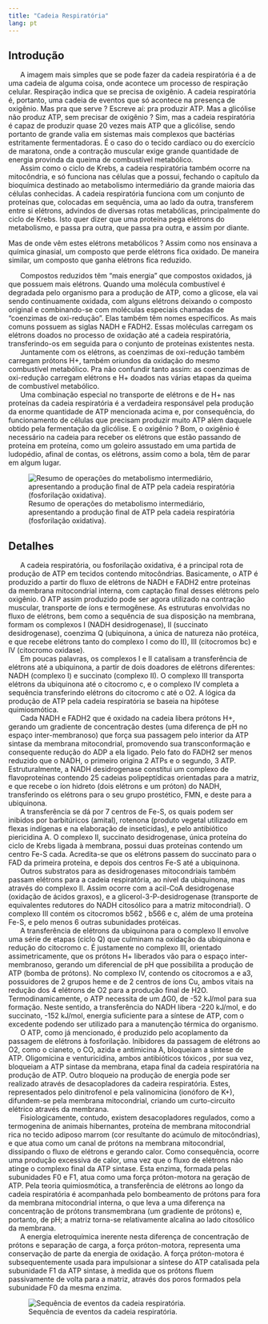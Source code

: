 ```yaml
---
title: "Cadeia Respiratória"
lang: pt
---
```



```{=html}
<script async src="https://www.googletagmanager.com/gtag/js?id=G-S1L73VGCG5"></script>
```
```{=html}
<script>
  window.dataLayer = window.dataLayer || [];
  function gtag(){dataLayer.push(arguments);}
  gtag('js', new Date());

  gtag('config', 'G-S1L73VGCG5');
</script>
```



## Introdução

|       A imagem mais simples que se pode fazer da cadeia respiratória é a de uma cadeia de alguma coisa, onde acontece um processo de respiração celular. Respiração indica que se precisa de oxigênio. A cadeia respiratória é, portanto, uma cadeia de eventos que só acontece na presença de oxigênio. Mas pra que serve ? Escreve aí: pra produzir ATP. Mas a glicólise não produz ATP, sem precisar de oxigênio ? Sim, mas a cadeia respiratória é capaz de produzir quase 20 vezes mais ATP que a glicólise, sendo portanto de grande valia em sistemas mais complexos que bactérias estritamente fermentadoras. É o caso do o tecido cardíaco ou do exercício de maratona, onde a contração muscular exige grande quantidade de energia provinda da queima de combustível metabólico. 


|       Assim como o ciclo de Krebs, a cadeia respiratória também ocorre na mitocôndria, e só funciona nas células que a possui, fechando o capítulo da bioquímica destinado ao metabolismo intermediário da grande maioria das células conhecidas. A cadeia respiratória funciona com um conjunto de proteínas que, colocadas em sequência, uma ao lado da outra, transferem entre si elétrons, advindos de diversas rotas metabólicas, principalmente do ciclo de Krebs. Isto quer dizer que uma proteína pega elétrons do metabolismo, e passa pra outra, que passa pra outra, e assim por diante. 
Mas de onde vêm estes elétrons metabólicos ? Assim como nos ensinava a química ginasial, um composto que perde elétrons fica oxidado. De maneira similar, um composto que ganha elétrons fica reduzido. 

|       Compostos reduzidos têm “mais energia” que compostos oxidados, já que possuem mais elétrons. Quando uma molécula combustível é degradada pelo organismo para a produção de ATP, como a glicose, ela vai sendo continuamente oxidada, com alguns elétrons deixando o composto original e combinando-se com moléculas especiais chamadas de “coenzimas de oxi-redução”. Elas também têm nomes específicos. As mais comuns possuem as siglas NADH e FADH2. Essas moléculas carregam os elétrons doados no processo de oxidação até a cadeia respiratória, transferindo-os em seguida para o conjunto de proteínas existentes nesta. 

|       Juntamente com os elétrons, as coenzimas de oxi-redução também carregam prótons H+, também oriundos da oxidação do mesmo combustível metabólico. Pra não confundir tanto assim: as coenzimas de oxi-redução carregam elétrons e H+ doados nas várias etapas da queima de combustível metabólico. 


|       Uma combinação especial no transporte de elétrons e de H+  nas proteínas da cadeia respiratória é a verdadeira responsável pela produção da enorme quantidade de ATP mencionada acima e, por consequência, do funcionamento de células que precisam produzir muito ATP além daquele obtido pela fermentação da glicólise. E o oxigênio ?  Bom,  o oxigênio é necessário na cadeia para receber os elétrons que estão passando de proteína em proteína, como um goleiro assustado em uma partida de ludopédio, afinal de contas, os elétrons, assim como a bola, têm de parar em algum lugar.

![Resumo de operações do metabolismo intermediário, apresentando a produção final de ATP pela cadeia respiratória (fosforilação oxidativa).](intermed.png){#fig-intermed}

## Detalhes

|       A cadeia respiratória, ou fosforilação oxidativa, é a principal rota de produção de ATP em tecidos contendo mitocôndrias. Basicamente, o ATP é produzido a partir do fluxo de elétrons de NADH e FADH2 entre proteínas da membrana mitocondrial interna, com captação final desses elétrons pelo oxigênio. O ATP assim produzido pode ser agora utilizado na contração muscular, transporte de íons e  termogênese. As estruturas envolvidas no fluxo de elétrons, bem como a sequência de sua disposição na membrana, formam os complexos I (NADH desidrogenase), II (succinato desidrogenase), coenzima Q (ubiquinona, a única de natureza não protéica, e que recebe elétrons tanto do complexo I como do II), III (citocromos bc) e IV (citocromo oxidase). 


|       Em poucas palavras, os complexos I e II catalisam a transferência de  elétrons até a ubiquinona, a partir de dois doadores de elétrons diferentes: NADH (complexo I) e succinato (complexo II). O complexo III transporta elétrons da ubiquinona até o citocromo c, e o complexo IV completa a sequência transferindo elétrons do citocromo c até o O2. A lógica da produção de ATP pela cadeia respiratória se baseia na hipótese quimiosmótica. 


|       Cada NADH e FADH2 que é oxidado na cadeia libera prótons H+, gerando um gradiente de concentração destes (uma diferença de pH no espaço inter-membranoso) que força sua passagem pelo interior da ATP sintase da membrana mitocondrial, promovendo sua transconformação e consequente redução do ADP a ela ligado. Pelo fato do FADH2 ser menos reduzido que o NADH, o primeiro origina 2 ATPs e o segundo, 3 ATP. Estruturalmente, a NADH desidrogenase constitui um complexo de flavoproteínas contendo 25 cadeias polipeptídicas orientadas para a matriz, e que recebe o íon hidreto (dois elétrons e um próton) do NADH, transferindo os elétrons para o seu grupo prostético, FMN, e deste para a ubiquinona. 

|       A transferência se dá por 7 centros de Fe-S, os quais podem ser inibidos por barbitúricos (amital), rotenona (produto vegetal utilizado em flexas indígenas e na elaboração de inseticidas), e pelo antibiótico piericidina A. O complexo II, succinato desidrogenase, única proteína do ciclo de Krebs ligada à membrana, possui duas proteínas contendo um centro Fe-S cada. Acredita-se que os elétrons passem do succinato para o FAD da primeira proteína, e depois dos centros Fe-S até a ubiquinona. 

|       Outros substratos para as desidrogenases mitocondriais também passam elétrons para a cadeia respiratória, ao nível da ubiquinona, mas através do complexo II. Assim ocorre com a acil-CoA desidrogenase (oxidação de ácidos graxos), e a glicerol-3-P-desidrogenase (transporte de equivalentes redutores do NADH citosólico para a matriz mitocondrial). O complexo III contém os citocromos b562 , b566  e c, além de uma proteína Fe-S, e pelo menos 6 outras subunidades protéicas. 


|       A transferência de elétrons da ubiquinona para o complexo II envolve uma série de etapas (ciclo Q) que culminam na oxidação da ubiquinona e redução do citocromo c. É justamente no complexo III, orientado assimetricamente, que os prótons H+ liberados vão para o espaço inter-membranoso, gerando um diferencial de pH que possibilita a produção de ATP (bomba de prótons). No complexo IV, contendo os citocromos a e a3, possuidores de 2 grupos heme e de 2 centros de íons Cu, ambos vitais na redução dos 4 elétrons de O2 para a produção final de H2O. Termodinamicamente, o ATP necessita de um $\Delta$G0, de -52 kJ/mol para sua formação. Neste sentido, a transferência do NADH libera -220 kJ/mol, e do succinato, -152 kJ/mol, energia suficiente para a síntese de ATP, com o excedente podendo ser utilizado para a manutenção térmica do organismo. 


|       O ATP, como já mencionado, é produzido pelo acoplamento da passagem de elétrons à fosforilação. Inibidores da passagem de elétrons ao O2, como o cianeto, o CO, azida e antimicina A, bloqueiam a síntese de ATP. Oligomicina e venturicidina, ambos antibióticos tóxicos , por sua vez, bloqueiam a ATP sintase da membrana, etapa final da cadeia respiratória na produção de ATP. Outro bloqueio na produção de energia pode ser realizado através de desacopladores da cadeira respiratória. Estes, representados pelo dinitrofenol e pela valinomicina (ionóforo de K+), difundem-se pela membrana mitocondrial, criando um curto-circuito elétrico através da membrana. 


|       Fisiologicamente, contudo, existem desacopladores regulados, como a termogenina de animais hibernantes, proteína de membrana mitocondrial rica no tecido adiposo marrom (cor resultante do acúmulo de mitocôndrias), e que atua como um canal de prótons na membrana mitocondrial, dissipando o fluxo de elétrons e gerando calor.  Como consequência, ocorre uma produção excessiva de calor, uma vez que o fluxo de elétrons não atinge o complexo final da ATP sintase. Esta enzima, formada pelas subunidades F0 e F1, atua como uma força próton-motora na geração de ATP. Pela teoria quimiosmótica, a transferência de elétrons ao longo da cadeia respiratória é acompanhada pelo bombeamento de prótons para fora da membrana mitocondrial interna, o que leva a uma diferença na concentração de prótons transmembrana (um gradiente de prótons) e, portanto, de pH; a matriz torna-se relativamente alcalina ao lado citosólico da membrana. 


|       A energia eletroquímica inerente nesta diferença de concentração de prótons e separação de carga, a força próton-motora, representa uma conservação de parte da energia de oxidação. A força  próton-motora é subsequentemente usada para impulsionar a síntese do ATP catalisada pela subunidade F1 da ATP sintase, à medida que os prótons fluem passivamente de volta para a matriz, através dos poros formados pela subunidade F0 da mesma enzima. 


![Sequência de eventos da cadeia respiratória.](cadeia.png){#fig-cadeia}
